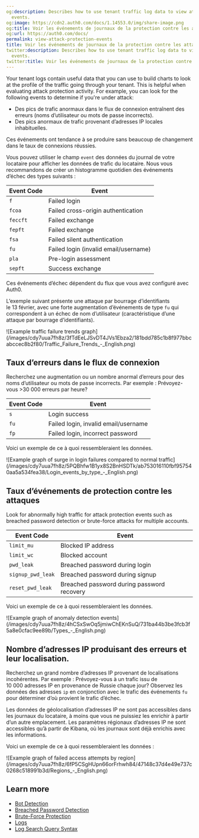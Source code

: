 ```yaml
---
og:description: Describes how to use tenant traffic log data to view attack protection
  events.
og:image: https://cdn2.auth0.com/docs/1.14553.0/img/share-image.png
og:title: Voir les événements de journaux de la protection contre les attaques
og:url: https://auth0.com/docs/
permalink: view-attack-protection-events
title: Voir les événements de journaux de la protection contre les attaques
twitter:description: Describes how to use tenant traffic log data to view attack protection
  events.
twitter:title: Voir les événements de journaux de la protection contre les attaques
---
```


Your tenant logs contain useful data that you can use to build charts to look at the profile of the traffic going through your tenant. This is helpful when evaluating <Tooltip tip="Attack Protection: Features that Auth0 provides to detect and mitigate attacks, including brute-force protection, suspicious IP throttling, breached password detection, bot detection, and adaptive multi-factor authentication." cta="View Glossary" href="/docs/glossary?term=attack+protection">attack protection</Tooltip> activity. For example, you can look for the following events to determine if you're under attack:

* Des pics de trafic anormaux dans le flux de connexion entraînent des erreurs (noms d’utilisateur ou mots de passe incorrects).
* Des pics anormaux de trafic provenant d’adresses IP locales inhabituelles.

Ces événements ont tendance à se produire sans beaucoup de changement dans le taux de connexions réussies.

Vous pouvez utiliser le champ `event` des données du journal de votre locataire pour afficher les données de trafic du locataire. Nous vous recommandons de créer un histogramme quotidien des événements d’échec des types suivants :

<table class="table"><thead>
<tr>
<th><strong>Event Code</strong></th>
<th><strong>Event</strong></th>
</tr>
</thead>
<tbody>
<tr>
<td><code>f</code></td>
<td>Failed login</td>
</tr>
<tr>
<td><code>fcoa</code></td>
<td>Failed cross-origin authentication</td>
</tr>
<tr>
<td><code>feccft</code></td>
<td>Failed exchange</td>
</tr>
<tr>
<td><code>fepft</code></td>
<td>Failed exchange</td>
</tr>
<tr>
<td><code>fsa</code></td>
<td>Failed silent authentication</td>
</tr>
<tr>
<td><code>fu</code></td>
<td>Failed login (invalid email/username)</td>
</tr>
<tr>
<td><code>pla</code></td>
<td>Pre-login assessment</td>
</tr>
<tr>
<td><code>sepft</code></td>
<td>Success exchange</td>
</tr>
</tbody>
</table>

Ces événements d’échec dépendent du flux que vous avez configuré avec Auth0.

L’exemple suivant présente une attaque par bourrage d’identifiants le 13 février, avec une forte augmentation d’événements de type `fu` qui correspondent à un échec de nom d’utilisateur (caractéristique d’une attaque par bourrage d’identifiants).

<Frame>![Example traffic failure trends graph](/images/cdy7uua7fh8z/3fTdEeLJSvDT4JVs1Ebza2/181bdd785c1b8f977bbcabccec8b2f80/Traffic_Failure_Trends_-_English.png)</Frame>

## Taux d’erreurs dans le flux de connexion

Recherchez une augmentation ou un nombre anormal d’erreurs pour des noms d’utilisateur ou mots de passe incorrects. Par exemple : Prévoyez-vous >30 000 erreurs par heure?

<table class="table"><thead>
<tr>
<th>Event Code</th>
<th>Event</th>
</tr>
</thead>
<tbody>
<tr>
<td><code>s</code></td>
<td>Login success</td>
</tr>
<tr>
<td><code>fu</code></td>
<td>Failed login, invalid email/username</td>
</tr>
<tr>
<td><code>fp</code></td>
<td>Failed login, incorrect password</td>
</tr>
</tbody>
</table>

Voici un exemple de ce à quoi ressembleraient les données.

<Frame>![Example graph of surge in login failures compared to normal traffic](/images/cdy7uua7fh8z/5PQBhfw1B1yx8S2BnHSDTk/ab753016110fbf957540aa5a534fea38/Login_events_by_type_-_English.png)</Frame>

## Taux d’événements de protection contre les attaques

Look for abnormally high traffic for attack protection events such as <Tooltip tip="Breached Password Detection: Form of attack protection in which Auth0 notifies your users if they use a username/password combination that has been compromised in a data leak on a third-party website or app." cta="View Glossary" href="/docs/glossary?term=breached+password+detection">breached password detection</Tooltip> or brute-force attacks for multiple accounts.

<table class="table"><thead>
<tr>
<th>Event Code</th>
<th>Event</th>
</tr>
</thead>
<tbody>
<tr>
<td><code>limit_mu</code></td>
<td>Blocked IP address</td>
</tr>
<tr>
<td><code>limit_wc</code></td>
<td>Blocked account</td>
</tr>
<tr>
<td><code>pwd_leak</code></td>
<td>Breached password during login</td>
</tr>
<tr>
<td><code>signup_pwd_leak</code></td>
<td>Breached password during signup</td>
</tr>
<tr>
<td><code>reset_pwd_leak</code></td>
<td>Breached password during password recovery</td>
</tr>
</tbody>
</table>

Voici un exemple de ce à quoi ressembleraient les données.

<Frame>![Example graph of anomaly detection events](/images/cdy7uua7fh8z/4hCSxSwOq5jmiwChEKnSuQ/731ba44b3be3fcb3f5a8e0cfac9ee89b/Types_-_English.png)</Frame>

## Nombre d’adresses IP produisant des erreurs et leur localisation.

Recherchez un grand nombre d’adresses IP provenant de localisations incohérentes. Par exemple : Prévoyez-vous à un trafic issu de 10 000 adresses IP en provenance de Russie chaque jour? Observez les données des adresses `ip` en conjonction avec le trafic des événements `fu` pour déterminer d’où provient le trafic d’échec.

Les données de géolocalisation d’adresses IP ne sont pas accessibles dans les journaux du locataire, à moins que vous ne puissiez les enrichir à partir d’un autre emplacement. Les paramètres régionaux d’adresses IP ne sont accessibles qu’à partir de Kibana, où les journaux sont déjà enrichis avec les informations.

Voici un exemple de ce à quoi ressembleraient les données :

<Frame>![Example graph of failed access attempts by region](/images/cdy7uua7fh8z/6fP5CSgHUpn66orFrhwh84/47148c37d4e49e737c0268c518991b3d/Regions_-_English.png)</Frame>

## Learn more

* [Bot Detection](/docs/secure/attack-protection/bot-detection)
* [Breached Password Detection](/docs/secure/attack-protection/breached-password-detection)
* [Brute-Force Protection](/docs/secure/attack-protection/brute-force-protection)
* [Logs](/docs/deploy-monitor/logs)
* [Log Search Query Syntax](/docs/deploy-monitor/logs/log-search-query-syntax)